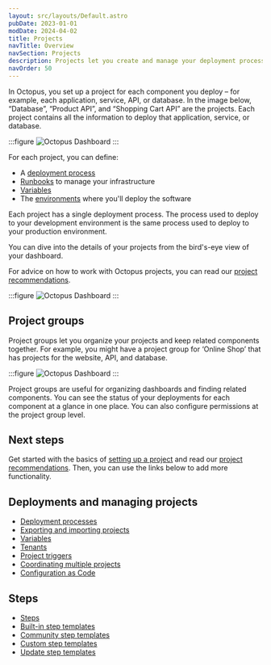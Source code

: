 ```yaml
---
layout: src/layouts/Default.astro
pubDate: 2023-01-01
modDate: 2024-04-02
title: Projects
navTitle: Overview
navSection: Projects
description: Projects let you create and manage your deployment processes, releases, and operations processes.
navOrder: 50
---
```

In Octopus, you set up a project for each component you deploy – for example, each application, service, API, or database. In the image below, “Database”, “Product API”, and “Shopping Cart API” are the projects. Each project contains all the information to deploy that application, service, or database.

:::figure
![Octopus Dashboard](/docs/getting-started/dashboard.png)
:::

For each project, you can define:
- A [deployment process](/docs/projects/deployment-process)
- [Runbooks](/docs/runbooks) to manage your infrastructure
- [Variables](/docs/projects/variables/)
- The [environments](/docs/infrastructure/environments) where you'll deploy the software

Each project has a single deployment process. The process used to deploy to your development environment is the same process used to deploy to your production environment. 

You can dive into the details of your projects from the bird's-eye view of your dashboard.

For advice on how to work with Octopus projects, you can read our [project recommendations](/docs/projects/recommendations). 

:::figure
![Octopus Dashboard](/docs/projects/octopus-projects-list.png)
:::

## Project groups
Project groups let you organize your projects and keep related components together. For example, you might have a project group for ‘Online Shop’ that has projects for the website, API, and database.

:::figure
![Octopus Dashboard](/docs/projects/octopus-project-group.png)
:::

Project groups are useful for organizing dashboards and finding related components. You can see the status of your deployments for each component at a glance in one place. You can also configure permissions at the project group level.

## Next steps
Get started with the basics of [setting up a project](/docs/projects/setting-up-projects) and read our [project recommendations](/docs/projects/recommendations). Then, you can use the links below to add more functionality. 

## Deployments and managing projects
- [Deployment processes](/docs/projects/deployment-process)
- [Exporting and importing projects](/docs/projects/export-import)
- [Variables](/docs/projects/variables)
- [Tenants](/docs/projects/tenants)
- [Project triggers](/docs/projects/project-triggers)
- [Coordinating multiple projects](/docs/projects/coordinating-multiple-projects)
- [Configuration as Code](/docs/projects/version-control)

## Steps
- [Steps](/docs/projects/steps)
- [Built-in step templates](/docs/projects/built-in-step-templates)
- [Community step templates](/docs/projects/community-step-templates)
- [Custom step templates](/docs/projects/custom-step-templates)
- [Update step templates](/docs/projects/updating-step-templates)